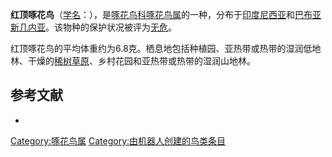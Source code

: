 {{Speciesbox
| name = 红顶啄花鸟
| image = DicaeumKeulemans.jpg
| status = LC | status_system = IUCN3.1
| genus = Dicaeum
| species = geelvinkianum
| authority = {{link-en|阿道夫·贝尔纳德·迈尔|Adolf Bernard Meyer|Meyer}}, 1874
| range_map= 
}}

'''红顶啄花鸟'''（[[学名|学名]]：{{lang|la|''Dicaeum geelvinkianum''}}），是[[啄花鸟科|啄花鸟科]][[啄花鸟属|啄花鸟属]]的一种，分布于[[印度尼西亚|印度尼西亚]]和[[巴布亚新几内亚|巴布亚新几内亚]]。该物种的保护状况被评为[[无危|无危]]。

红顶啄花鸟的平均体重约为6.8克。栖息地包括种植园、亚热带或热带的湿润低地林、干燥的[[稀树草原|稀树草原]]、乡村花园和亚热带或热带的湿润山地林。

== 参考文献 ==
{{commons category|Dicaeum geelvinkianum}}
*{{cite web|url=http://www.birdlife.org/datazone/speciesfactsheet.php?id=8215&m=0|title=Dicaeum geelvinkianum|publisher=[[国际鸟盟|BirdLife.org]]|accessdate=2011-06-27}}
{{Taxonbar|from=Q3026822}}

[[Category:啄花鸟属|Category:啄花鸟属]]
[[Category:由机器人创建的鸟类条目|Category:由机器人创建的鸟类条目]]